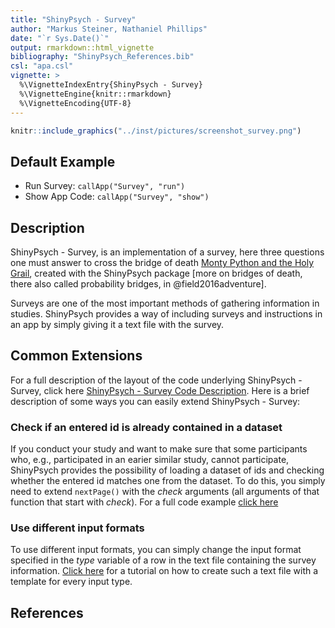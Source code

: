 ```yaml
---
title: "ShinyPsych - Survey"
author: "Markus Steiner, Nathaniel Phillips"
date: "`r Sys.Date()`"
output: rmarkdown::html_vignette
bibliography: "ShinyPsych_References.bib"
csl: "apa.csl"
vignette: >
  %\VignetteIndexEntry{ShinyPsych - Survey}
  %\VignetteEngine{knitr::rmarkdown}
  %\VignetteEncoding{UTF-8}
---
```



```r
knitr::include_graphics("../inst/pictures/screenshot_survey.png")
```


## Default Example

* Run Survey: `callApp("Survey", "run")`
* Show App Code: `callApp("Survey", "show")`

## Description

ShinyPsych - Survey, is an implementation of a survey, here three questions one must answer to cross the bridge of death [Monty Python and the Holy Grail](https://en.wikipedia.org/wiki/Monty_Python_and_the_Holy_Grail), created with the ShinyPsych package [more on bridges of death, there also called probability bridges, in @field2016adventure]. 

Surveys are one of the most important methods of gathering information in studies. ShinyPsych provides a way of including surveys and instructions in an app by simply giving it a text file with the survey.

## Common Extensions

For a full description of the layout of the code underlying ShinyPsych - Survey, click here [ShinyPsych - Survey Code Description](ShinyPsych_SurveyCode.html). Here is a brief description of some ways you can easily extend ShinyPsych - Survey:

### Check if an entered id is already contained in a dataset

If you conduct your study and want to make sure that some participants who, e.g., participated in an earier similar study, cannot participate, ShinyPsych provides the possibility of loading a dataset of ids and checking whether the entered id matches one from the dataset. To do this, you simply need to extend `nextPage()` with the *check* arguments (all arguments of that function that start with *check*). For a full code example [click here](ShinyPsych_CheckIdCode.html)

### Use different input formats

To use different input formats, you can simply change the input format specified in the *type* variable of a row in the text file containing the survey information. [Click here](ShinyPsych_Textfiles.html) for a tutorial on how to create such a text file with a template for every input type.

## References
